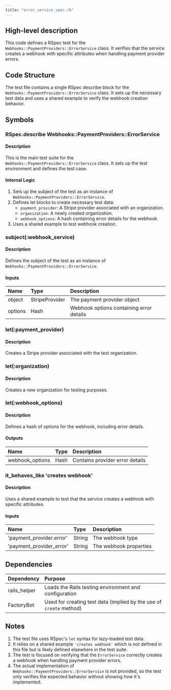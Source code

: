 ```yaml
---
title: "error_service_spec.rb"
---
```


## High-level description
This code defines a RSpec test for the `Webhooks::PaymentProviders::ErrorService` class. It verifies that the service creates a webhook with specific attributes when handling payment provider errors.

## Code Structure
The test file contains a single RSpec describe block for the `Webhooks::PaymentProviders::ErrorService` class. It sets up the necessary test data and uses a shared example to verify the webhook creation behavior.

## Symbols

### RSpec.describe Webhooks::PaymentProviders::ErrorService
#### Description
This is the main test suite for the `Webhooks::PaymentProviders::ErrorService` class. It sets up the test environment and defines the test case.

#### Internal Logic
1. Sets up the subject of the test as an instance of `Webhooks::PaymentProviders::ErrorService`.
2. Defines let blocks to create necessary test data:
   - `payment_provider`: A Stripe provider associated with an organization.
   - `organization`: A newly created organization.
   - `webhook_options`: A hash containing error details for the webhook.
3. Uses a shared example to test webhook creation.

### subject(:webhook_service)
#### Description
Defines the subject of the test as an instance of `Webhooks::PaymentProviders::ErrorService`.

#### Inputs
| Name | Type | Description |
|:-----|:-----|:------------|
| object | StripeProvider | The payment provider object |
| options | Hash | Webhook options containing error details |

### let(:payment_provider)
#### Description
Creates a Stripe provider associated with the test organization.

### let(:organization)
#### Description
Creates a new organization for testing purposes.

### let(:webhook_options)
#### Description
Defines a hash of options for the webhook, including error details.

#### Outputs
| Name | Type | Description |
|:-----|:-----|:------------|
| webhook_options | Hash | Contains provider error details |

### it_behaves_like 'creates webhook'
#### Description
Uses a shared example to test that the service creates a webhook with specific attributes.

#### Inputs
| Name | Type | Description |
|:-----|:-----|:------------|
| 'payment_provider.error' | String | The webhook type |
| 'payment_provider_error' | String | The webhook properties |

## Dependencies
| Dependency | Purpose |
|:-----------|:--------|
| rails_helper | Loads the Rails testing environment and configuration |
| FactoryBot | Used for creating test data (implied by the use of `create` method) |

## Notes
1. The test file uses RSpec's `let` syntax for lazy-loaded test data.
2. It relies on a shared example `'creates webhook'` which is not defined in this file but is likely defined elsewhere in the test suite.
3. The test is focused on verifying that the `ErrorService` correctly creates a webhook when handling payment provider errors.
4. The actual implementation of `Webhooks::PaymentProviders::ErrorService` is not provided, so the test only verifies the expected behavior without showing how it's implemented.
